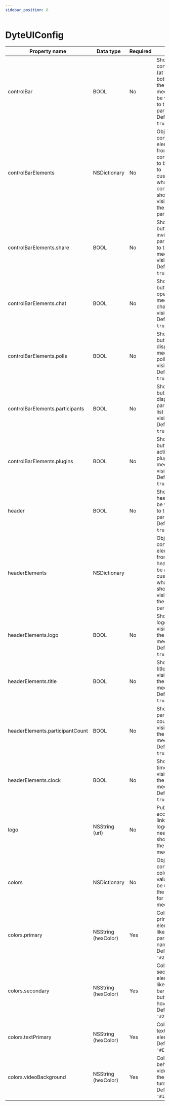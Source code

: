 ```yaml
---
sidebar_position: 8
---
```


# DyteUIConfig

| Property name                   | Data type           | Required | Use                                                                                                                            |
| ------------------------------- | ------------------- | -------- | ------------------------------------------------------------------------------------------------------------------------------ |
| controlBar                      | BOOL                | No       | Should the control bar (at the bottom of the meeting) be visible to the participant? Default: `true`.                          |
| controlBarElements              | NSDictionary        | No       | Object containing element list from control bar to be able to customize what all controls should be visible to the participant |
| controlBarElements.share        | BOOL                | No       | Should the button to invite other participants to the meeting be visible? Default: `true`.                                     |                                    |
| controlBarElements.chat         | BOOL                | No       | Should the button to open in-meeting chat be visible? Default: `true`.                                                         |
| controlBarElements.polls        | BOOL                | No       | Should the button to display in-meeting polls be visible? Default: `true`.                                                     |
| controlBarElements.participants | BOOL                | No       | Should the button to display participant list be visible? Default: `true`.                                                     |
| controlBarElements.plugins      | BOOL                | No       | Should the button to activate plugins in a meeting be visible? Default: `true`.                                                |
| header                          | BOOL                | No       | Should the header bar be visible to the participant? Default: `true`.                                                          |
| headerElements                  | NSDictionary        |          | Object containing element list from header to be able to customize what all should be visible to the participant               |
| headerElements.logo             | BOOL                | No       | Should a logo be visible in the meeting? Default: `true`.                                                                      |
| headerElements.title            | BOOL                | No       | Should a title be visible in the meeting? Default: `true`.                                                                     |
| headerElements.participantCount | BOOL                | No       | Should the participant count be visible in the meeting? Default: `true`.                                                       |
| headerElements.clock            | BOOL                | No       | Should a timer be visible in the meeting? Default: `true`.                                                                     |
| logo                            | NSString (url)      | No       | Publicly accessible link to the logo that needs to be shown in the meeting                                                     |
| colors                          | NSDictionary        | No       | Object containing color values to be used as the theme for the meeting                                                         |
| colors.primary                  | NSString (hexColor) | Yes      | Color of the primary elements like participant name box. Default: `'#2160FD'`.                                                 |
| colors.secondary                | NSString (hexColor) | Yes      | Color of the secondary elements like control bar, control buttons, hover. Default: `'#262626'`.                                |
| colors.textPrimary              | NSString (hexColor) | Yes      | Color of the text elements. Default: `'#EEEEEE'`.                                                                              |
| colors.videoBackground          | NSString (hexColor) | Yes      | Color behind the video when the video is turned off. Default: `'#1A1A1A'`.                                                     |
